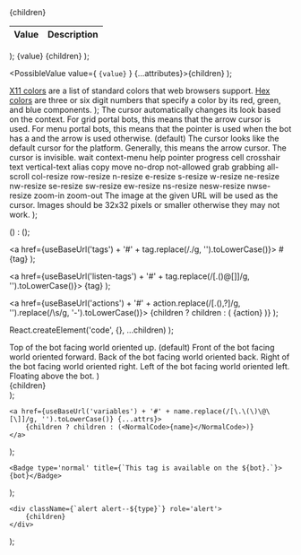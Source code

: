 
  <table>
    <thead>
      <tr>
        <th>Value</th>
        <th>Description</th>
      </tr>
    </thead>
    <tbody>
      {children}
    </tbody>
  </table>
);

  <tr {...attributes}>
    <td>{value}</td>
    <td>{children}</td>
  </tr>
);

  <PossibleValue value={
    <code>{value}</code>
  } {...attributes}>{children}</PossibleValue>
);

  <PossibleValue value='Any X11 Color'>
    <a href='https://en.wikipedia.org/wiki/X11_color_names' target='_blank'>X11 colors</a> are a list of standard colors that web browsers support.
  </PossibleValue>
  <PossibleValue value='Any Hex Color'>
    <a href='https://en.wikipedia.org/wiki/Web_colors#Hex_triplet' target='_blank'>Hex colors</a> are three or six digit numbers that specify a color by its red, green, and blue components.
  </PossibleValue>
</>);

  <PossibleValueCode value='auto'>
      The cursor automatically changes its look based on the context.
      For grid portal bots, this means that the arrow cursor is used.
      For menu portal bots, this means that the pointer is used when the bot has a <TagLink tag='@onClick'/> and the arrow is used otherwise. (default)
  </PossibleValueCode>
  <PossibleValueCode value='default'>
      The cursor looks like the default cursor for the platform.
      Generally, this means the arrow cursor.
  </PossibleValueCode>
  <PossibleValueCode value='none'>
      The cursor is invisible.
  </PossibleValueCode>
  <PossibleValueCode value='wait'>wait</PossibleValueCode>
  <PossibleValueCode value='context-menu'>context-menu</PossibleValueCode>
  <PossibleValueCode value='help'>help</PossibleValueCode>
  <PossibleValueCode value='pointer'>pointer</PossibleValueCode>
  <PossibleValueCode value='progress'>progress</PossibleValueCode>
  <PossibleValueCode value='cell'>cell</PossibleValueCode>
  <PossibleValueCode value='crosshair'>crosshair</PossibleValueCode>
  <PossibleValueCode value='text'>text</PossibleValueCode>
  <PossibleValueCode value='vertical-text'>vertical-text</PossibleValueCode>
  <PossibleValueCode value='alias'>alias</PossibleValueCode>
  <PossibleValueCode value='copy'>copy</PossibleValueCode>
  <PossibleValueCode value='move'>move</PossibleValueCode>
  <PossibleValueCode value='no-drop'>no-drop</PossibleValueCode>
  <PossibleValueCode value='not-allowed'>not-allowed</PossibleValueCode>
  <PossibleValueCode value='grab'>grab</PossibleValueCode>
  <PossibleValueCode value='grabbing'>grabbing</PossibleValueCode>
  <PossibleValueCode value='all-scroll'>all-scroll</PossibleValueCode>
  <PossibleValueCode value='col-resize'>col-resize</PossibleValueCode>
  <PossibleValueCode value='row-resize'>row-resize</PossibleValueCode>
  <PossibleValueCode value='n-resize'>n-resize</PossibleValueCode>
  <PossibleValueCode value='e-resize'>e-resize</PossibleValueCode>
  <PossibleValueCode value='s-resize'>s-resize</PossibleValueCode>
  <PossibleValueCode value='w-resize'>w-resize</PossibleValueCode>
  <PossibleValueCode value='ne-resize'>ne-resize</PossibleValueCode>
  <PossibleValueCode value='nw-resize'>nw-resize</PossibleValueCode>
  <PossibleValueCode value='se-resize'>se-resize</PossibleValueCode>
  <PossibleValueCode value='sw-resize'>sw-resize</PossibleValueCode>
  <PossibleValueCode value='ew-resize'>ew-resize</PossibleValueCode>
  <PossibleValueCode value='ns-resize'>ns-resize</PossibleValueCode>
  <PossibleValueCode value='nesw-resize'>nesw-resize</PossibleValueCode>
  <PossibleValueCode value='nwse-resize'>nwse-resize</PossibleValueCode>
  <PossibleValueCode value='zoom-in'>zoom-in</PossibleValueCode>
  <PossibleValueCode value='zoom-out'>zoom-out</PossibleValueCode>
  <PossibleValue value='Any URL'>The image at the given URL will be used as the cursor. Images should be 32x32 pixels or smaller otherwise they may not work.</PossibleValue>
</>);

  (<ListenTagLink tag={tag}/>) : 
  (<DataTagLink tag={tag}/>);

  <a href={useBaseUrl('tags') + '#' + tag.replace(/\./g, '').toLowerCase()}>
    <NormalCode>#{tag}</NormalCode>
  </a>
);

  <a href={useBaseUrl('listen-tags') + '#' + tag.replace(/[\.\(\)\@\[\]]/g, '').toLowerCase()}>
    <NormalCode>{tag}</NormalCode>
  </a>
);

  <a href={useBaseUrl('actions') + '#' + action.replace(/[\.\(\)\,\?]/g, '').replace(/\s/g, '-').toLowerCase()}>
  {children ? children : (
      <NormalCode>{action}</NormalCode>
  )}
  </a>
);

  React.createElement('code', {}, ...children)
);

  <PossibleValueCode value='top'>
    Top of the bot facing world oriented up. (default)
  </PossibleValueCode>
  <PossibleValueCode value='front'>
    Front of the bot facing world oriented forward.
  </PossibleValueCode>
  <PossibleValueCode value='back'>
    Back of the bot facing world oriented back.
  </PossibleValueCode>
  <PossibleValueCode value='right'>
    Right of the bot facing world oriented right.
  </PossibleValueCode>
  <PossibleValueCode value='left'>
     Left of the bot facing world oriented left.
  </PossibleValueCode>
  <PossibleValueCode value='floating'>
     Floating above the bot.
  </PossibleValueCode>
</>)

  <div className='row badge-row'>
    <div className='col'>
      {children}
    </div>
  </div>
);


    <a href={useBaseUrl('variables') + '#' + name.replace(/[\.\(\)\@\[\]]/g, '').toLowerCase()} {...attrs}>
        {children ? children : (<NormalCode>{name}</NormalCode>)}
    </a>
);







    <Badge type='normal' title={`This tag is available on the ${bot}.`}>{bot}</Badge>
</VariableLink>);


    <div className={`alert alert--${type}`} role='alert'>
        {children}
    </div>
);


